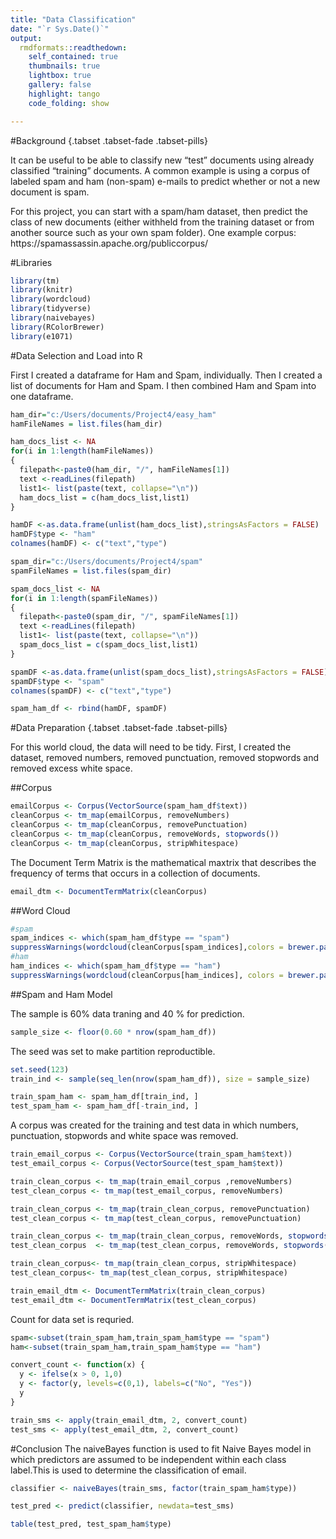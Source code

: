 ---
title: "Data Classification"
date: "`r Sys.Date()`"
output:
  rmdformats::readthedown:
    self_contained: true
    thumbnails: true
    lightbox: true
    gallery: false
    highlight: tango
    code_folding: show

---

#Background {.tabset .tabset-fade .tabset-pills}

It can be useful to be able to classify new "test" documents using already classified "training" documents. A common example is using a corpus of labeled spam and ham (non-spam) e-mails to predict whether or not a new document is spam.

For this project, you can start with a spam/ham dataset, then predict the class of new documents (either withheld from the training dataset or from another source such as your own spam folder). One example corpus: https://spamassassin.apache.org/publiccorpus/

#Libraries
```{r warning=FALSE,comment=FALSE, message=FALSE}
library(tm)
library(knitr)
library(wordcloud)
library(tidyverse)
library(naivebayes)
library(RColorBrewer)
library(e1071)
```

#Data Selection and Load into R

First I created a dataframe for Ham and Spam, individually. Then I created a list of documents for Ham and Spam. I then combined Ham and Spam into one dataframe.
```{r}
ham_dir="c:/Users/documents/Project4/easy_ham"
hamFileNames = list.files(ham_dir)

ham_docs_list <- NA
for(i in 1:length(hamFileNames))
{
  filepath<-paste0(ham_dir, "/", hamFileNames[1])  
  text <-readLines(filepath)
  list1<- list(paste(text, collapse="\n"))
  ham_docs_list = c(ham_docs_list,list1)
}

hamDF <-as.data.frame(unlist(ham_docs_list),stringsAsFactors = FALSE)
hamDF$type <- "ham"
colnames(hamDF) <- c("text","type")

spam_dir="c:/Users/documents/Project4/spam"
spamFileNames = list.files(spam_dir)

spam_docs_list <- NA
for(i in 1:length(spamFileNames))
{
  filepath<-paste0(spam_dir, "/", spamFileNames[1])  
  text <-readLines(filepath)
  list1<- list(paste(text, collapse="\n"))
  spam_docs_list = c(spam_docs_list,list1)
}

spamDF <-as.data.frame(unlist(spam_docs_list),stringsAsFactors = FALSE)
spamDF$type <- "spam"
colnames(spamDF) <- c("text","type")

spam_ham_df <- rbind(hamDF, spamDF)
```


#Data Preparation {.tabset .tabset-fade .tabset-pills}

For this world cloud, the data will need to be tidy. First, I created the dataset,  removed numbers, removed punctuation, removed stopwords and removed excess white space.
    
##Corpus 
```{r comment=FALSE, message=FALSE, warning=FALSE}
emailCorpus <- Corpus(VectorSource(spam_ham_df$text))
cleanCorpus <- tm_map(emailCorpus, removeNumbers)
cleanCorpus <- tm_map(cleanCorpus, removePunctuation)
cleanCorpus <- tm_map(cleanCorpus, removeWords, stopwords())
cleanCorpus <- tm_map(cleanCorpus, stripWhitespace)
```

The Document Term Matrix is the mathematical maxtrix that describes the frequency of terms that occurs in a collection of documents.
```{r}
email_dtm <- DocumentTermMatrix(cleanCorpus)
```

##Word Cloud
```{r}
#spam
spam_indices <- which(spam_ham_df$type == "spam")
suppressWarnings(wordcloud(cleanCorpus[spam_indices],colors = brewer.pal(8,"Set2"), min.freq=40, random.order =FALSE))
#ham
ham_indices <- which(spam_ham_df$type == "ham")
suppressWarnings(wordcloud(cleanCorpus[ham_indices], colors = brewer.pal(8,"Set2"), min.freq=40, random.order = FALSE))
```

##Spam and Ham Model

The sample is 60% data traning and 40 % for prediction.
```{r}
sample_size <- floor(0.60 * nrow(spam_ham_df))
```

The seed was set to make partition reproductible.
```{r}
set.seed(123)
train_ind <- sample(seq_len(nrow(spam_ham_df)), size = sample_size)

train_spam_ham <- spam_ham_df[train_ind, ]
test_spam_ham <- spam_ham_df[-train_ind, ]
```

A corpus was created for the training and test data in which numbers, punctuation, stopwords and white space was removed.
```{r warning = FALSE, comment = FALSE, message = FALSE}
train_email_corpus <- Corpus(VectorSource(train_spam_ham$text))
test_email_corpus <- Corpus(VectorSource(test_spam_ham$text))

train_clean_corpus <- tm_map(train_email_corpus ,removeNumbers)
test_clean_corpus <- tm_map(test_email_corpus, removeNumbers)

train_clean_corpus <- tm_map(train_clean_corpus, removePunctuation)
test_clean_corpus <- tm_map(test_clean_corpus, removePunctuation)

train_clean_corpus <- tm_map(train_clean_corpus, removeWords, stopwords())
test_clean_corpus  <- tm_map(test_clean_corpus, removeWords, stopwords())

train_clean_corpus<- tm_map(train_clean_corpus, stripWhitespace)
test_clean_corpus<- tm_map(test_clean_corpus, stripWhitespace)

train_email_dtm <- DocumentTermMatrix(train_clean_corpus)
test_email_dtm <- DocumentTermMatrix(test_clean_corpus)
```


Count for data set is requried.
```{r}
spam<-subset(train_spam_ham,train_spam_ham$type == "spam")
ham<-subset(train_spam_ham,train_spam_ham$type == "ham")

convert_count <- function(x) {
  y <- ifelse(x > 0, 1,0)
  y <- factor(y, levels=c(0,1), labels=c("No", "Yes"))
  y
}

train_sms <- apply(train_email_dtm, 2, convert_count)
test_sms <- apply(test_email_dtm, 2, convert_count)
```

#Conclusion
The naiveBayes function is used to fit Naive Bayes model in which predictors are assumed to be independent within each class label.This is used to determine the classification of email.
```{r}
classifier <- naiveBayes(train_sms, factor(train_spam_ham$type))

test_pred <- predict(classifier, newdata=test_sms)

table(test_pred, test_spam_ham$type)
```

